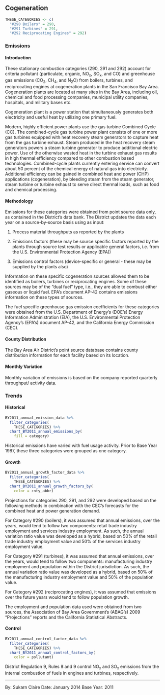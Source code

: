 ## Cogeneration

```r
THESE_CATEGORIES <- c(
  "#290 Boilers" = 290,
  "#291 Turbines" = 291,
  "#292 Reciprocating Engines" = 292)
```

### Emissions

#### Introduction {-}

These stationary combustion categories (290, 291 and 292) account for criteria pollutant (particulate, organic, NO~x~, SO~x~, and CO) and greenhouse gas emissions (CO~2~, CH~4~, and N~2~O) from boilers, turbines, and reciprocating engines at cogeneration plants in the San Francisco Bay Area. Cogeneration plants are located at many sites in the Bay Area, including oil, chemical and food processing companies, municipal utility companies, hospitals, and military bases etc.

Cogeneration plant is a power station that simultaneously generates both electricity and useful heat by utilizing one primary fuel.

Modern, highly efficient power plants use the gas turbine Combined Cycle (CC). The combined-cycle gas turbine power plant consists of one or more gas turbines equipped with heat recovery steam generators to capture heat from the gas turbine exhaust. Steam produced in the heat recovery steam generators powers a steam turbine generator to produce additional electric power. Use of the otherwise wasted heat in the turbine exhaust gas results in high thermal efficiency compared to other combustion based technologies. Combined-cycle plants currently entering service can convert about 50 percent of the chemical energy of natural gas into electricity. Additional efficiency can be gained in combined heat and power (CHP) applications (cogeneration), by bleeding steam from the steam generator, steam turbine or turbine exhaust to serve direct thermal loads, such as food and chemical processing.

#### Methodology {-}

Emissions for these categories were obtained from point source data only, as contained in the District's data bank. The District updates the data each year on a source-by-source basis using as input:

1. Process material throughputs as reported by the plants

2. Emissions factors (these may be source specific factors reported by the plants through source test results or applicable general factors, i.e. from the U.S. Environmental Protection Agency (EPA))

3. Emissions control factors (device-specific or general - these may be supplied by the plants also)

Information on these specific cogeneration sources allowed them to be identified as boilers, turbines or reciprocating engines. Some of these sources may be of the "dual fuel" type, i.e., they are able to combust either gaseous or liquid fuel. EPA's document AP-42 contains emissions information on these types of sources.

The fuel specific greenhouse gas emission coefficients for these categories were obtained from the U.S. Department of Energy’s (DOE’s) Energy Information Administration (EIA), the U.S. Environmental Protection Agency’s (EPA’s) document AP-42, and the California Energy Commission (CEC).

#### County Distribution {-}

The Bay Area Air District’s point source database contains county distribution information for each facility based on its location.

#### Monthly Variation {-}

Monthly variation of emissions is based on the company reported quarterly throughput/ activity data.

### Trends

#### Historical {-}

```r
BY2011_annual_emission_data %>%
  filter_categories(
    THESE_CATEGORIES) %>%
  chart_BY2011_annual_emissions_by(
    fill = category) 
```

Historical emissions have varied with fuel usage activity. Prior to Base Year 1987, these three categories were grouped as one category.

#### Growth {-}

```r
BY2011_annual_growth_factor_data %>%
  filter_categories(
    THESE_CATEGORIES) %>%
  chart_BY2011_annual_growth_factors_by(
    color = cnty_abbr) 
```

Projections for categories 290, 291, and 292 were developed based on the following methods in combination with the CEC’s forecasts for the combined heat and power generation demand.

For Category #290 (boilers), it was assumed that annual emissions, over the years, would tend to follow two components: retail trade industry employment and services industry employment. As such, the annual variation ratio value was developed as a hybrid, based on 50% of the retail trade industry employment value and 50% of the services industry employment value.

For Category #291 (turbines), it was assumed that annual emissions, over the years, would tend to follow two components: manufacturing industry employment and population within the District jurisdiction. As such, the annual variation ratio value was developed as a hybrid, based on 50% of the manufacturing industry employment value and 50% of the population value.

For Category #292 (reciprocating engines), it was assumed that emissions over the future years would tend to follow population growth.

The employment and population data used were obtained from two sources, the Association of Bay Area Government's (ABAG’s) 2009 "Projections" reports and the California Statistical Abstracts.

#### Control {-}

```r
BY2011_annual_control_factor_data %>%
  filter_categories(
    THESE_CATEGORIES) %>%
  chart_BY2011_annual_control_factors_by(
    color = pollutant)
```

District Regulation 9, Rules 8 and 9 control NO~x~ and SO~x~ emissions from the internal combustion of fuels in engines and turbines, respectively.

***

By: Sukarn Claire 
Date: January 2014 
Base Year: 2011

